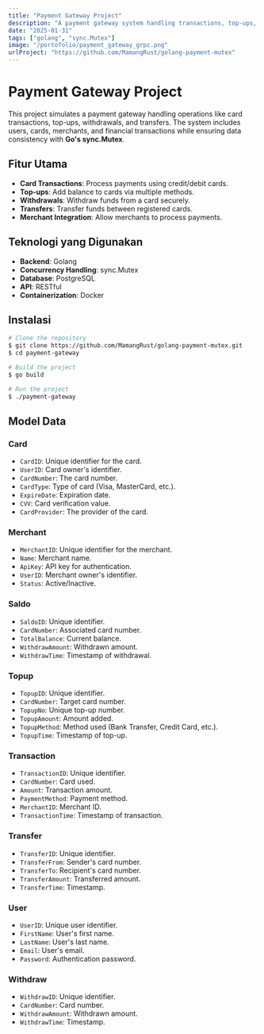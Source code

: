 ```yaml
---
title: "Payment Gateway Project"
description: "A payment gateway system handling transactions, top-ups, withdrawals, and transfers using Go and sync.Mutex."
date: "2025-01-31"
tags: ["golang", "sync.Mutex"]
image: "/portofolio/payment_gateway_grpc.png"
urlProject: "https://github.com/MamangRust/golang-payment-mutex"
---
```


# Payment Gateway Project

This project simulates a payment gateway handling operations like card transactions, top-ups, withdrawals, and transfers. The system includes users, cards, merchants, and financial transactions while ensuring data consistency with **Go's sync.Mutex**.

## Fitur Utama
- **Card Transactions**: Process payments using credit/debit cards.
- **Top-ups**: Add balance to cards via multiple methods.
- **Withdrawals**: Withdraw funds from a card securely.
- **Transfers**: Transfer funds between registered cards.
- **Merchant Integration**: Allow merchants to process payments.

## Teknologi yang Digunakan
- **Backend**: Golang
- **Concurrency Handling**: sync.Mutex
- **Database**: PostgreSQL
- **API**: RESTful
- **Containerization**: Docker

## Instalasi
```bash
# Clone the repository
$ git clone https://github.com/MamangRust/golang-payment-mutex.git
$ cd payment-gateway

# Build the project
$ go build

# Run the project
$ ./payment-gateway
```

## Model Data
### Card
- `CardID`: Unique identifier for the card.
- `UserID`: Card owner's identifier.
- `CardNumber`: The card number.
- `CardType`: Type of card (Visa, MasterCard, etc.).
- `ExpireDate`: Expiration date.
- `CVV`: Card verification value.
- `CardProvider`: The provider of the card.

### Merchant
- `MerchantID`: Unique identifier for the merchant.
- `Name`: Merchant name.
- `ApiKey`: API key for authentication.
- `UserID`: Merchant owner's identifier.
- `Status`: Active/Inactive.

### Saldo
- `SaldoID`: Unique identifier.
- `CardNumber`: Associated card number.
- `TotalBalance`: Current balance.
- `WithdrawAmount`: Withdrawn amount.
- `WithdrawTime`: Timestamp of withdrawal.

### Topup
- `TopupID`: Unique identifier.
- `CardNumber`: Target card number.
- `TopupNo`: Unique top-up number.
- `TopupAmount`: Amount added.
- `TopupMethod`: Method used (Bank Transfer, Credit Card, etc.).
- `TopupTime`: Timestamp of top-up.

### Transaction
- `TransactionID`: Unique identifier.
- `CardNumber`: Card used.
- `Amount`: Transaction amount.
- `PaymentMethod`: Payment method.
- `MerchantID`: Merchant ID.
- `TransactionTime`: Timestamp of transaction.

### Transfer
- `TransferID`: Unique identifier.
- `TransferFrom`: Sender's card number.
- `TransferTo`: Recipient's card number.
- `TransferAmount`: Transferred amount.
- `TransferTime`: Timestamp.

### User
- `UserID`: Unique user identifier.
- `FirstName`: User's first name.
- `LastName`: User's last name.
- `Email`: User's email.
- `Password`: Authentication password.

### Withdraw
- `WithdrawID`: Unique identifier.
- `CardNumber`: Card number.
- `WithdrawAmount`: Withdrawn amount.
- `WithdrawTime`: Timestamp.
